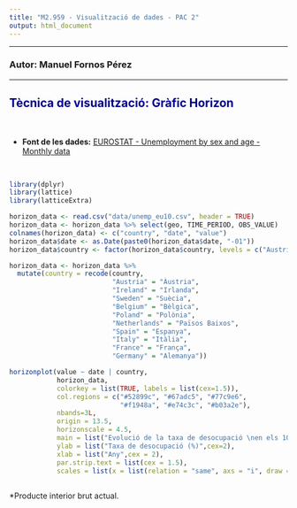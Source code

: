 ```yaml
---
title: "M2.959 - Visualització de dades - PAC 2"
output: html_document
---
```


---

### **Autor:** Manuel Fornos Pérez

--- 

## <font color="darkblue">Tècnica de visualització: Gràfic Horizon</font>

<br>

* **Font de les dades:** [EUROSTAT - Unemployment by sex and age - Monthly data](https://ec.europa.eu/eurostat/databrowser/view/une_rt_m__custom_16037587/default/line?lang=en)


<br>

```r
library(dplyr)
library(lattice)
library(latticeExtra)
```

```r
horizon_data <- read.csv("data/unemp_eu10.csv", header = TRUE)
horizon_data <- horizon_data %>% select(geo, TIME_PERIOD, OBS_VALUE)
colnames(horizon_data) <- c("country", "date", "value")
horizon_data$date <- as.Date(paste0(horizon_data$date, "-01"))
horizon_data$country <- factor(horizon_data$country, levels = c("Austria", "Ireland", "Sweden", "Belgium", "Poland", "Netherlands", "Spain", "Italy", "France", "Germany"))
```

```r
horizon_data <- horizon_data %>% 
  mutate(country = recode(country,
                          "Austria" = "Àustria",
                          "Ireland" = "Irlanda",
                          "Sweden" = "Suècia",
                          "Belgium" = "Bèlgica",
                          "Poland" = "Polònia",
                          "Netherlands" = "Països Baixos",
                          "Spain" = "Espanya",
                          "Italy" = "Itàlia",
                          "France" = "França",
                          "Germany" = "Alemanya"))
```

```r

horizonplot(value ~ date | country,
            horizon_data,
            colorkey = list(TRUE, labels = list(cex=1.5)),
            col.regions = c("#52899c", "#67adc5", "#77c9e6",
                            "#f1948a", "#e74c3c", "#b03a2e"),
            nbands=3L,
            origin = 13.5, 
            horizonscale = 4.5,
            main = list("Evolució de la taxa de desocupació \nen els 10 principals països de la UE segons el seu PIB* (2000-2025)",cex=2.5),
            ylab = list("Taxa de desocupació (%)",cex=2),
            xlab = list("Any",cex = 2),
            par.strip.text = list(cex = 1.5),
            scales = list(x = list(relation = "same", axs = "i", draw = TRUE, tick.number = 10, cex=1.7))) 
              
```

*Producte interior brut actual.